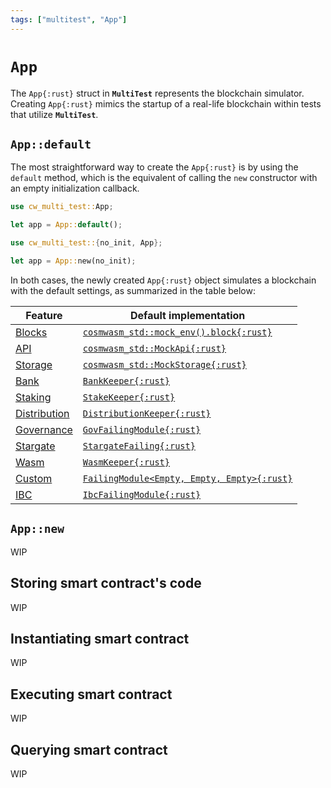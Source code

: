 ```yaml
---
tags: ["multitest", "App"]
---
```


# `App`

The `App{:rust}` struct in **`MultiTest`** represents the blockchain simulator. Creating
`App{:rust}` mimics the startup of a real-life blockchain within tests that utilize **`MultiTest`**.

## `App::default`

The most straightforward way to create the `App{:rust}` is by using the `default` method, which is
the equivalent of calling the `new` constructor with an empty initialization callback.

```rust showLineNumbers copy /default/
use cw_multi_test::App;

let app = App::default();
```

```rust showLineNumbers copy /new/
use cw_multi_test::{no_init, App};

let app = App::new(no_init);
```

In both cases, the newly created `App{:rust}` object simulates a blockchain with the default
settings, as summarized in the table below:

| Feature                      | Default implementation                                                                                                      |
| ---------------------------- | --------------------------------------------------------------------------------------------------------------------------- |
| [Blocks](blocks)             | [`cosmwasm_std::mock_env().block{:rust}`](https://docs.rs/cosmwasm-std/latest/cosmwasm_std/testing/fn.mock_env.html)        |
| [API](api)                   | [`cosmwasm_std::MockApi{:rust}`](https://docs.rs/cosmwasm-std/latest/cosmwasm_std/testing/struct.MockApi.html)              |
| [Storage](storage)           | [`cosmwasm_std::MockStorage{:rust}`](https://docs.rs/cosmwasm-std/latest/cosmwasm_std/testing/type.MockStorage.html)        |
| [Bank](bank)                 | [`BankKeeper{:rust}`](https://docs.rs/cw-multi-test/latest/cw_multi_test/struct.BankKeeper.html)                            |
| [Staking](staking)           | [`StakeKeeper{:rust}`](https://docs.rs/cw-multi-test/latest/cw_multi_test/struct.StakeKeeper.html)                          |
| [Distribution](distribution) | [`DistributionKeeper{:rust}`](https://docs.rs/cw-multi-test/latest/cw_multi_test/struct.DistributionKeeper.html)            |
| [Governance](governance)     | [`GovFailingModule{:rust}`](https://docs.rs/cw-multi-test/latest/cw_multi_test/type.GovFailingModule.html)                  |
| [Stargate](stargate)         | [`StargateFailing{:rust}`](https://docs.rs/cw-multi-test/latest/cw_multi_test/struct.StargateFailing.html)                  |
| [Wasm](wasm)                 | [`WasmKeeper{:rust}`](https://docs.rs/cw-multi-test/latest/cw_multi_test/struct.WasmKeeper.html)                            |
| [Custom](custom)             | [`FailingModule<Empty, Empty, Empty>{:rust}`](https://docs.rs/cw-multi-test/latest/cw_multi_test/struct.FailingModule.html) |
| [IBC](ibc)                   | [`IbcFailingModule{:rust}`](https://docs.rs/cw-multi-test/latest/cw_multi_test/type.IbcFailingModule.html)                  |

## `App::new`

WIP

## Storing smart contract's code

WIP

## Instantiating smart contract

WIP

## Executing smart contract

WIP

## Querying smart contract

WIP
